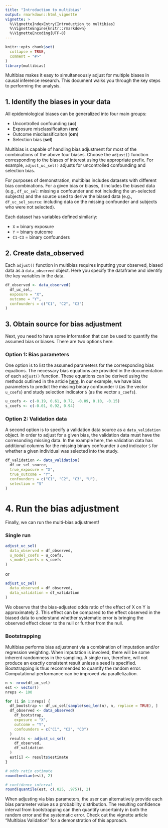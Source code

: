 ```yaml
---
title: "Introduction to multibias"
output: rmarkdown::html_vignette
vignette: >
  %\VignetteIndexEntry{Introduction to multibias}
  %\VignetteEngine{knitr::rmarkdown}
  %\VignetteEncoding{UTF-8}
---
```


```r
knitr::opts_chunk$set(
  collapse = TRUE,
  comment = "#>"
)
library(multibias)
```

Multibias makes it easy to simultaneously adjust for multiple biases in causal inference research. This document walks you through the key steps to performing the analysis.

## 1. Identify the biases in your data

All epidemiological biases can be generalized into four main groups:

* Uncontrolled confounding (**uc**)
* Exposure misclassificaiton (**em**)
* Outcome misclassificaiton (**om**)
* Selection bias (**sel**)

Multibias is capable of handling bias adjustment for most of the combinations of the above four biases. Choose the `adjust()` function corresponding to the biases of interest using the appropriate prefix. For example, `adjust_uc_sel()` adjusts for uncontrolled confounding and selection bias.

For purposes of demonstration, multibias includes datasets with different bias combinations. For a given bias or biases, it includes the biased data (e.g., `df_uc_sel`: missing a confounder and not including the un-selected subjects) and the source used to derive the biased data (e.g., `df_uc_sel_source`: including data on the missing confounder and subjects who were not selected).

Each dataset has variables defined similarly:

* `X` = binary exposure
* `Y` = binary outcome
* `C1-C3` = binary confounders

## 2. Create data_observed

Each `adjust()` function in multibias requires inputting your observed, biased data as a `data_observed` object. Here you specify the dataframe and identify the key variables in the data.

```r
df_observed <- data_observed(
  df_uc_sel,
  exposure = "X",
  outcome = "Y",
  confounders = c("C1", "C2", "C3")
)
```

## 3. Obtain source for bias adjustment

Next, you need to have some information that can be used to quantify the assumed bias or biases. There are two options here.

### Option 1: Bias parameters

One option is to list the assumed parameters for the corresponding bias equations. The necessary bias equations are provided in the documentation of each `adjust()` function. These equations can be derived using the methods outlined in the article [here](https://doi.org/10.1093/ije/dyad001). In our example, we have bias parameters to predict the missing binary confounder `U` (as the vector `u_coefs`) and study selection indicator `S` (as the vector `s_coefs`).

```r
u_coefs <- c(-0.19, 0.61, 0.72, -0.09, 0.10, -0.15)
s_coefs <- c(-0.01, 0.92, 0.94)
```

### Option 2: Validation data

A second option is to specify a validation data source as a `data_validation` object. In order to adjust for a given bias, the validation data must have the corresonding missing data. In the example here, the validation data has additional columns for the missing binary confounder `U` and indicator `S` for whether a given individual was selected into the study.

```r
df_validation <- data_validation(
  df_uc_sel_source,
  true_exposure = "X",
  true_outcome = "Y",
  confounders = c("C1", "C2", "C3", "U"),
  selection = "S"
)
```

# 4. Run the bias adjustment

Finally, we can run the multi-bias adjustment!

### Single run

```r
adjust_uc_sel(
  data_observed = df_observed,
  u_model_coefs = u_coefs,
  s_model_coefs = s_coefs
)
```

or

```r
adjust_uc_sel(
  data_observed = df_observed,
  data_validation = df_validation
)
```

We observe that the bias-adjusted odds ratio of the effect of X on Y is approximately 2. This effect can be compared to the effect observed in the biased data to understand whether systematic error is bringing the observed effect closer to the null or further from the null.

### Bootstrapping

Multibias performs bias adjustment via a combination of imputation and/or regression weighting. When imputation is involved, there will be some inherent randomness in the sampling. A single run, therefore, will not produce an exactly consistent result unless a seed is specified. Bootstrapping is thus recommended to quantify the random error. Computational performance can be improved via parallelization.

```r
n <- nrow(df_uc_sel)
est <- vector()
nreps <- 100

for (i in 1:nreps) {
  df_bootstrap <- df_uc_sel[sample(seq_len(n), n, replace = TRUE), ]
  df_observed <- data_observed(
    df_bootstrap,
    exposure = "X",
    outcome = "Y",
    confounders = c("C1", "C2", "C3")
  )
  results <- adjust_uc_sel(
    df_observed,
    df_validation
  )
  est[i] <- results$estimate
}

# odds ratio estimate
round(median(est), 2)

# confidence interval
round(quantile(est, c(.025, .975)), 2)
```

When adjusting via bias parameters, the user can alternatively provide each bias parameter value as a probability distribution. The resulting confidence interval from bootstrapping can then quantify uncertainty in both the random error and the systematic error. Check out the vignette article "Multibias Validation" for a demonstration of this approach.
